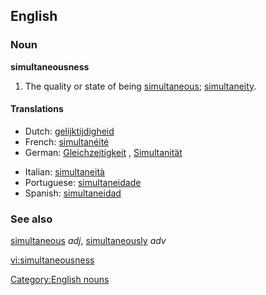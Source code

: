 ==English==

===Noun===
'''simultaneousness'''

# The quality or state of being [[simultaneous]]; [[simultaneity]].

====Translations====
{{top}}
*Dutch: [[gelijktijdigheid]] {{f}}
*French: [[simultanéité]]
*German: [[Gleichzeitigkeit]] {{f}}, [[Simultanität]]{{f}}
{{mid}}
*Italian: [[simultaneità]]
*Portuguese: [[simultaneidade]]
*Spanish: [[simultaneidad]]
{{bottom}}

===See also===
[[simultaneous]] ''adj'', [[simultaneously]] ''adv''

[[Category:English nouns]]

[[vi:simultaneousness]]